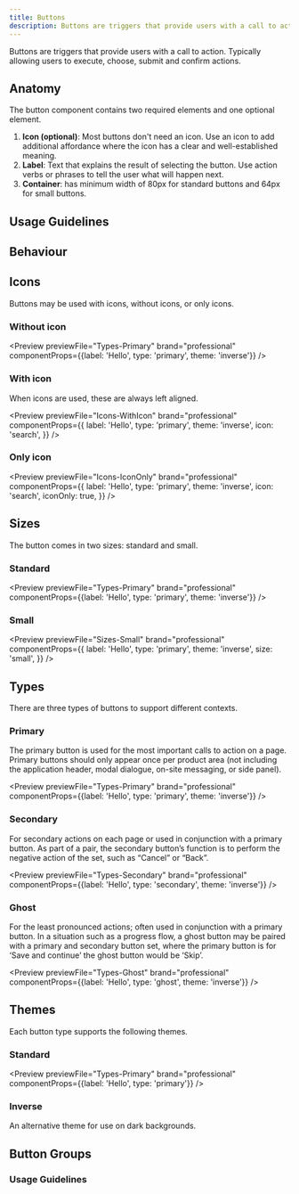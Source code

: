 ```yaml
---
title: Buttons
description: Buttons are triggers that provide users with a call to action. Typically allowing users to execute, choose, submit and confirm actions.
---
```



Buttons are triggers that provide users with a call to action. Typically allowing users to execute, choose, submit and confirm actions.

## Anatomy

The button component contains two required elements and one optional element.

<ButtonAnatomy />

1. <strong>Icon (optional)</strong>: Most buttons don't need an icon. Use an
   icon to add additional affordance where the icon has a clear and
   well-established meaning.
1. <strong>Label</strong>: Text that explains the result of selecting the
   button. Use action verbs or phrases to tell the user what will happen next.
1. <strong>Container</strong>: has minimum width of 80px for standard buttons
   and 64px for small buttons.

## Usage Guidelines

<ButtonGuidelines />

## Behaviour

<ButtonBehaviour />

## Icons

Buttons may be used with icons, without icons, or only icons.

### Without icon

<Preview
	previewFile="Types-Primary"
	brand="professional"
	componentProps={{label: 'Hello', type: 'primary', theme: 'inverse'}}
/>

### With icon

When icons are used, these are always left aligned.

<Preview
	previewFile="Icons-WithIcon"
	brand="professional"
	componentProps={{
		label: 'Hello',
		type: 'primary',
		theme: 'inverse',
		icon: 'search',
	}}
/>

### Only icon

<Preview
	previewFile="Icons-IconOnly"
	brand="professional"
	componentProps={{
		label: 'Hello',
		type: 'primary',
		theme: 'inverse',
		icon: 'search',
		iconOnly: true,
	}}
/>

## Sizes

The button comes in two sizes: standard and small.

### Standard

<Preview
	previewFile="Types-Primary"
	brand="professional"
	componentProps={{label: 'Hello', type: 'primary', theme: 'inverse'}}
/>

### Small

<Preview
	previewFile="Sizes-Small"
	brand="professional"
	componentProps={{
		label: 'Hello',
		type: 'primary',
		theme: 'inverse',
		size: 'small',
	}}
/>

## Types

There are three types of buttons to support different contexts.

### Primary

The primary button is used for the most important calls to action on a page. Primary buttons should only appear once per product area (not including the application header, modal dialogue, on-site messaging, or side panel).

<Preview
	previewFile="Types-Primary"
	brand="professional"
	componentProps={{label: 'Hello', type: 'primary', theme: 'inverse'}}
/>

### Secondary

For secondary actions on each page or used in conjunction with a primary button. As part of a pair, the secondary button’s function is to perform the negative action of the set, such as “Cancel” or “Back”.

<Preview
	previewFile="Types-Secondary"
	brand="professional"
	componentProps={{label: 'Hello', type: 'secondary', theme: 'inverse'}}
/>

### Ghost

For the least pronounced actions; often used in conjunction with a primary button. In a situation such as a progress flow, a ghost button may be paired with a primary and secondary button set, where the primary button is for ‘Save and continue’ the ghost button would be ‘Skip’.

<Preview
	previewFile="Types-Ghost"
	brand="professional"
	componentProps={{label: 'Hello', type: 'ghost', theme: 'inverse'}}
/>

## Themes

Each button type supports the following themes.

### Standard

<Preview
	previewFile="Types-Primary"
	brand="professional"
	componentProps={{label: 'Hello', type: 'primary'}}
/>

### Inverse

An alternative theme for use on dark backgrounds.

<div data-o3-theme="inverse">
	<Preview
		previewFile="Themes-Inverse"
		brand="proffessional"
		componentProps={{label: 'Hello', type: 'primary', theme: 'inverse'}}
	/>
</div>

## Button Groups

<ButtonGroupIntro />

<GroupPreview brand="professional" />

### Usage Guidelines

<ButtonGroupGuidelines />
